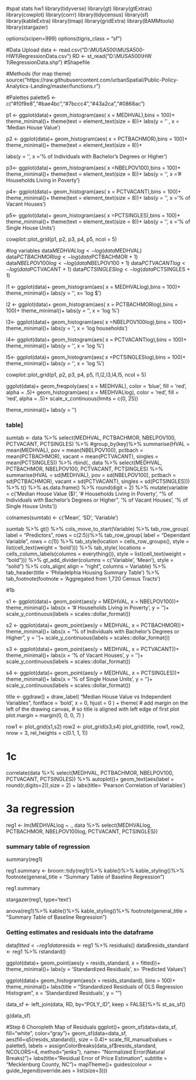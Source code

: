 #spat stats hw1
library(tidyverse)
library(gt)
library(gtExtras)
library(cowplot)
library(corrr)
library(tidycensus)
library(sf)
library(kableExtra)
library(tmap)
library(gridExtra)
library(BAMMtools)
library(stargazer)

options(scipen=999)
options(tigris_class = "sf")

#Data Upload
data <- read.csv("D:\\MUSA500\\MUSA500-HW1\\RegressionData.csv")
RD <- st_read("D:\\MUSA500\\HW 1\\RegressionData.shp") #Shapefile

#Methods (for map theme)
source("https://raw.githubusercontent.com/urbanSpatial/Public-Policy-Analytics-Landing/master/functions.r")

#Palettes
palette5 <- c("#f0f9e8","#bae4bc","#7bccc4","#43a2ca","#0868ac")


p1 <- ggplot(data)+
  geom_histogram(aes( x = MEDHVAL),bins = 100)+
  theme_minimal()+
  theme(text = element_text(size = 8))+
  labs(y = '' , x = 'Median House Value')


p2 <- ggplot(data)+
  geom_histogram(aes( x = PCTBACHMOR),bins = 100)+
  theme_minimal()+
  theme(text = element_text(size = 8))+
  
  labs(y = '', x = '% of Individuals with Bachelor’s Degrees or Higher')

p3<- ggplot(data)+
  geom_histogram(aes( x =NBELPOV100),bins = 100)+
  theme_minimal()+
  theme(text = element_text(size = 8))+
  labs(y = '', x = '# Households Living in Poverty')

p4<- ggplot(data)+
  geom_histogram(aes( x = PCTVACANT),bins = 100)+
  theme_minimal()+
  theme(text = element_text(size = 8))+
  labs(y = '', x = '% of Vacant Houses')

p5<- ggplot(data)+
  geom_histogram(aes( x =PCTSINGLES),bins = 100)+
  theme_minimal()+
  theme(text = element_text(size = 8))+
  labs(y = '', x = '% of Single House Units')

cowplot::plot_grid(p1, p2, p3, p4, p5, ncol = 5)


#log variables
data$MEDHVALlog <- log(data$MEDHVAL)
data$PCTBACHMORlog <- log(data$PCTBACHMOR + 1)
data$NBELPOV100log <- log(data$NBELPOV100 + 1)
data$PCTVACANTlog <- log(data$PCTVACANT + 1)
data$PCTSINGLESlog <- log(data$PCTSINGLES + 1)

l1 <- ggplot(data)+
  geom_histogram(aes( x = MEDHVALlog),bins = 100)+
  theme_minimal()+
  labs(y = '', x= 'log $')

l2 <- ggplot(data)+
  geom_histogram(aes( x = PCTBACHMORlog),bins = 100)+
  theme_minimal()+
  labs(y = '', x = 'log %')

l3<- ggplot(data)+
  geom_histogram(aes( x =NBELPOV100log),bins = 100)+
  theme_minimal()+
  labs(y = '', x = 'log households')

l4<- ggplot(data)+
  geom_histogram(aes( x = PCTVACANTlog),bins = 100)+
  theme_minimal()+
  labs(y = '', x = 'log %')

l5<- ggplot(data)+
  geom_histogram(aes( x =PCTSINGLESlog),bins = 100)+
  theme_minimal()+
  labs(y = '', x = 'log %')

cowplot::plot_grid(p1, p2, p3, p4, p5, l1,l2,l3,l4,l5, ncol = 5)

ggplot(data)+
  geom_freqpoly(aes( x = MEDHVAL), color = 'blue', fill = 'red', alpha = .5)+
  geom_histogram(aes( x = MEDHVALlog), color = 'red', fill = 'red', alpha = .5)+
  scale_x_continuous(limits = c(0, 25))
  
  theme_minimal()+
  labs(y = '')

  
### table]
sumtab <- data %>% select(MEDHVAL, PCTBACHMOR, NBELPOV100, PCTVACANT, PCTSINGLES) %>%
  #group_by(key)%>%
  summarise(HVAL = mean(MEDHVAL),
            pov = mean(NBELPOV100),
            pctbach = mean(PCTBACHMOR),
            vacant = mean(PCTVACANT),
            singles = mean(PCTSINGLES)) %>% 
  rbind(., data %>% select(MEDHVAL, PCTBACHMOR, NBELPOV100, PCTVACANT, PCTSINGLES) %>% 
          summarise(HVAL = sd(MEDHVAL),
                    pov = sd(NBELPOV100),
                    pctbach = sd(PCTBACHMOR),
                    vacant = sd(PCTVACANT),
                    singles = sd(PCTSINGLES))) %>% t() %>% as.data.frame() %>% 
  round(digit = 2) %>% 
  mutate(variable = c('Median House Value ($)', '# Households Living in Poverty', "% of Individuals with Bachelor's Degrees or Higher", '% of Vacant Houses', '% of Single House Units'))
  


colnames(sumtab) <- c('Mean', 'SD', 'Variable')

  
sumtab %>% gt() %>% 
  cols_move_to_start(Variable) %>% 
  tab_row_group(
    label = "Predictors",
    rows = c(2:5))%>% 
  tab_row_group(
    label = "Dependant Variable",
    rows = c(1)) %>% 
  tab_style(location = cells_row_groups(),
            style = list(cell_text(weight = 'bold'))) %>% 
  tab_style(
    locations = cells_column_labels(columns = everything()),
    style     = list(cell_text(weight = "bold"))) %>%
  gt_add_divider(columns = c('Variable', 'Mean'), style = "solid") %>% 
  cols_align(
    align = "right",
    columns = Variable) %>% 
  tab_header(title = 'Philadelphia Housing Summary Table') %>% 
  tab_footnote(footnote = 'Aggregated from 1,720 Census Tracts')

#1b

s1 <- ggplot(data)+
  geom_point(aes(y = MEDHVAL, x = NBELPOV100))+
  theme_minimal()+
  labs(x = '# Households Living in Poverty', y = '')+
  scale_y_continuous(labels = scales::dollar_format())

s2 <- ggplot(data)+
  geom_point(aes(y = MEDHVAL, x = PCTBACHMOR))+
  theme_minimal()+
  labs(x = "% of Individuals with Bachelor's Degrees or Higher", y = '')+
  scale_y_continuous(labels = scales::dollar_format())

s3 <- ggplot(data)+
  geom_point(aes(y = MEDHVAL, x = PCTVACANT))+
  theme_minimal()+
  labs(x = '% of Vacant Houses', y = '')+
  scale_y_continuous(labels = scales::dollar_format())

s4 <- ggplot(data)+
  geom_point(aes(y = MEDHVAL, x = PCTSINGLES))+
  theme_minimal()+
  labs(x = '% of Single House Units', y = '')+
  scale_y_continuous(labels = scales::dollar_format())


title <- ggdraw() + 
  draw_label(
    "Median House Value vs Independent Variables",
    fontface = 'bold',
    x = 0,
    hjust = 0
  ) +
  theme(
    # add margin on the left of the drawing canvas,
    # so title is aligned with left edge of first plot
    plot.margin = margin(0, 0, 0, 7)
  )

row1 <- plot_grid(s1,s2)
row2 <- plot_grid(s3,s4)
plot_grid(title, row1, row2, nrow = 3,   rel_heights = c(0.1, 1, 1))

# 1c
correlate(data %>% select(MEDHVAL, PCTBACHMOR, NBELPOV100, PCTVACANT, PCTSINGLES)) %>%  autoplot()+
  geom_text(aes(label = round(r,digits=2)),size = 2) +
  labs(title= 'Pearson Correlation of Variables')

# 3a regression 

reg1 <- lm(MEDHVALlog ~ ., data %>% select(MEDHVALlog, PCTBACHMOR, NBELPOV100log, PCTVACANT, PCTSINGLES))

### summary table of regression
summary(reg1)

reg1.summary <- broom::tidy(reg1)%>%
  kable()%>%
  kable_styling()%>%
  footnote(general_title = "Summary Table of Baseline Regression")

reg1.summary

stargazer(reg1, type='text')

anova(reg1)%>%
  kable()%>%
  kable_styling()%>%
  footnote(general_title = "Summary Table of Baseline Regression")


### Getting estimates and residuals into the dataframe
data$fitted <- reg1 %>% fitted()
data$resids <- reg1 %>% residuals()
data$resids_standard <- reg1 %>% rstandard()

ggplot(data)+
  geom_point(aes(y = resids_standard, x = fitted))+
  theme_minimal()+
  labs(y = 'Standardized Residuals', x= 'Predicted Values')

ggplot(data)+
  geom_histogram(aes(x = resids_standard), bins = 100)+
  theme_minimal()+
  labs(title = "Standardized Residuals of OLS Regression Histogram", x = 'Standardized Residuals', y = "")

data_sf <- left_join(data, RD, by="POLY_ID", keep = FALSE)%>%
  st_as_sf()

g(data_sf)

#Step 6 Choropleth Map of Residuals
ggplot()+
  geom_sf(data=data_sf, fill="white", color="gray")+
  geom_sf(data=data_sf, aes(fill=q5(resids_standard)), size = 0.4)+
  scale_fill_manual(values = palette5,
                     labels = assignColorBreaks(data_sf$resids_standard, NCOLORS=4, method="jenks"),
                     name= "Normalized Error\n(Natural Breaks)")+
  labs(title="Residual Error of Price Estimation", subtitle = "Mecklenburg County, NC")+
  mapTheme()+
  guides(colour = guide_legend(override.aes = list(size=3)))
                 